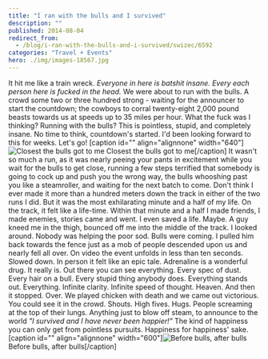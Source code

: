 ```yaml
---
title: "I ran with the bulls and I survived"
description: ""
published: 2014-08-04
redirect_from:
  - /blog/i-ran-with-the-bulls-and-i-survived/swizec/6592
categories: "Travel + Events"
hero: ./img/images-18567.jpg
---
```


It hit me like a train wreck. _Everyone in here is batshit insane. Every each person here is fucked in the head._ We were about to run with the bulls. A crowd some two or three hundred strong - waiting for the announcer to start the countdown; the cowboys to corral twenty-eight 2,000 pound beasts towards us at speeds up to 35 miles per hour. What the fuck was I thinking? Running with the bulls? This is pointless, stupid, and completely insane. No time to think, countdown's started. I'd been looking forward to this for weeks. Let's go! \[caption id="" align="alignnone" width="640"]![Closest the bulls got to me](./img/images-18567.jpg "Closest the bulls got to me") Closest the bulls got to me\[/caption] It wasn't so much a run, as it was nearly peeing your pants in excitement while you wait for the bulls to get close, running a few steps terrified that somebody is going to cock up and push you the wrong way, the bulls whooshing past you like a steamroller, and waiting for the next batch to come. Don't think I ever made it more than a hundred meters down the track in either of the two runs I did. But it was the most exhilarating minute and a half of my life. On the track, it felt like a life-time. Within that minute and a half I made friends, I made enemies, stories came and went. I even saved a life. Maybe. A guy kneed me in the thigh, bounced off me into the middle of the track. I looked around. Nobody was helping the poor sod. Bulls were coming. I pulled him back towards the fence just as a mob of people descended upon us and nearly fell all over. On video the event unfolds in less than ten seconds. Slowed down. In person it felt like an epic tale. Adrenaline is a wonderful drug. It really is. Out there you can see everything. Every spec of dust. Every hair on a bull. Every stupid thing anybody does. Everything stands out. Everything. Infinite clarity. Infinite speed of thought. Heaven. And then it stopped. Over. We played chicken with death and we came out victorious. You could see it in the crowd. Shouts. High fives. Hugs. People screaming at the top of their lungs. Anything just to blow off steam, to announce to the world _"I survived and I have never been happier!"_ The kind of happiness you can only get from pointless pursuits. Happiness for happiness' sake. \[caption id="" align="alignnone" width="600"]![Before bulls, after bulls](./img/images-18565.jpg "Before bulls, after bulls") Before bulls, after bulls\[/caption]
